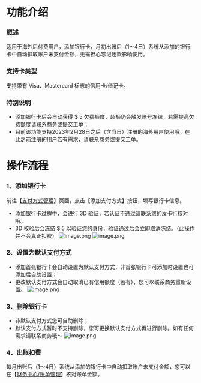 # 功能介绍
### 概述
适用于海外后付费用户，添加银行卡，月初出账后（1～4日）系统从添加的银行卡中自动扣取账户未支付金额，无需担心忘记还款影响使用。
### 支持卡类型
支持带有 Visa、Mastercard 标志的信用卡/借记卡。
### 特别说明
- 添加银行卡后会自动获得 $ 5 欠费额度，超额仍会触发账号冻结，若需提高欠费额度请联系商务或提交工单；
- 目前该功能支持2023年2月28日之后（含当日）注册的海外用户使用哦，在此之前注册的用户若有需求，请联系商务或提交工单。

# 操作流程
### 1、添加银行卡
前往【[支付方式管理](https://portal.qiniu.com/financial/payments)】页面，点击【添加支付方式】按钮，填写银行卡信息。
- 添加银行卡过程中，会进行 3D 验证，若认证不通过请联系您的发卡行核对哦。
- 3D 校验后会冻结 $ 5 以验证您的身份，验证通过后会立即取消冻结。（此操作并不会真正扣费）
![image.png](https://dn-odum9helk.qbox.me/FsNVw-x3xIYRMyPFggNta852cU8W)
![image.png](https://dn-odum9helk.qbox.me/FsLOoZWaB7srgGEA_NgfKiA2_Cq3)
### 2、设置为默认支付方式
- 添加首张银行卡会自动设置为默认支付方式，非首张银行卡可添加时设置也可添加后自助设置；
- 更改默认支付方式会自动取消已有信用额度（若有），您可以联系商务重新设置。
![image.png](https://dn-odum9helk.qbox.me/FlZsXYsAHuyl5GuhbU4j1fiN5vFY)
### 3、删除银行卡
- 非默认支付方式您可自助删除；
- 默认支付方式暂时不支持删除，您可更换默认支付方式再进行删除。如有任何需求请联系商务哦～
![image.png](https://dn-odum9helk.qbox.me/FhvKbuIHfEuTS6Mc5-TRxgKt2Gze)
### 4、出账扣费
每月出账后（1～4日）系统从添加的银行卡中自动扣取账户未支付金额，您可以在【[财务中心/账单管理](https://portal.qiniu.com/financial/bills/settlement)】核对账单金额。

